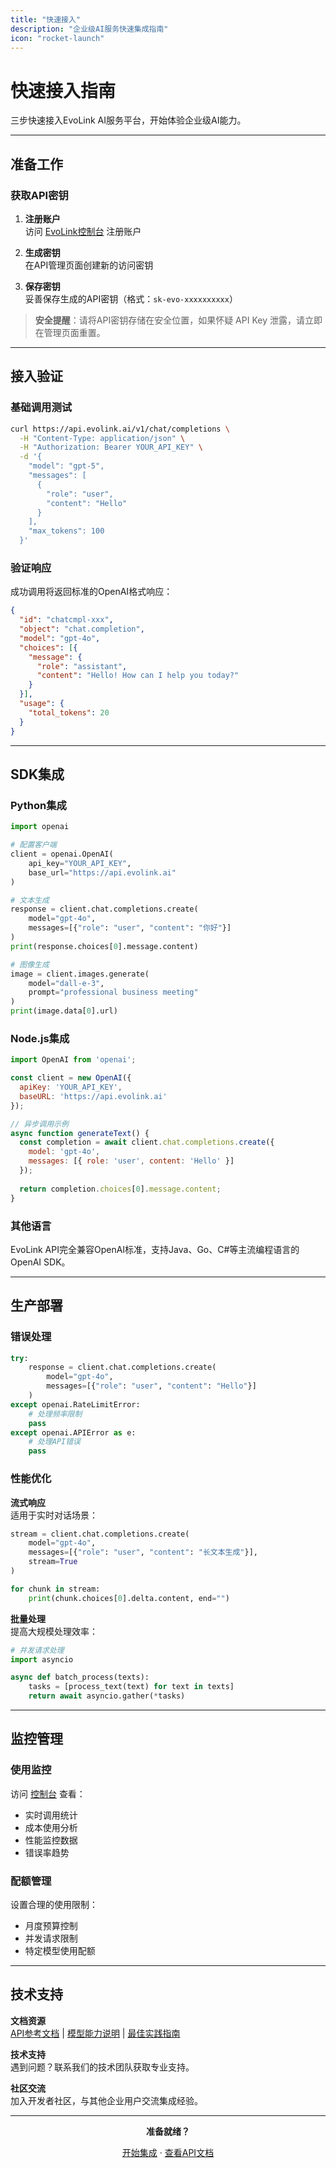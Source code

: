 ```yaml
---
title: "快速接入"
description: "企业级AI服务快速集成指南"
icon: "rocket-launch"
---
```


# 快速接入指南

三步快速接入EvoLink AI服务平台，开始体验企业级AI能力。

---

## 准备工作

### 获取API密钥

1. **注册账户**  
   访问 [EvoLink控制台](https://evolink.ai/dashboard) 注册账户

2. **生成密钥**  
   在API管理页面创建新的访问密钥

3. **保存密钥**  
   妥善保存生成的API密钥（格式：`sk-evo-xxxxxxxxxx`）

> **安全提醒**：请将API密钥存储在安全位置，如果怀疑 API Key 泄露，请立即在管理页面重置。

---

## 接入验证

### 基础调用测试

```bash
curl https://api.evolink.ai/v1/chat/completions \
  -H "Content-Type: application/json" \
  -H "Authorization: Bearer YOUR_API_KEY" \
  -d '{
    "model": "gpt-5",
    "messages": [
      {
        "role": "user", 
        "content": "Hello"
      }
    ],
    "max_tokens": 100
  }'
```

### 验证响应

成功调用将返回标准的OpenAI格式响应：

```json
{
  "id": "chatcmpl-xxx",
  "object": "chat.completion",
  "model": "gpt-4o",
  "choices": [{
    "message": {
      "role": "assistant", 
      "content": "Hello! How can I help you today?"
    }
  }],
  "usage": {
    "total_tokens": 20
  }
}
```

---

## SDK集成

### Python集成

```python
import openai

# 配置客户端
client = openai.OpenAI(
    api_key="YOUR_API_KEY",
    base_url="https://api.evolink.ai"
)

# 文本生成
response = client.chat.completions.create(
    model="gpt-4o",
    messages=[{"role": "user", "content": "你好"}]
)
print(response.choices[0].message.content)

# 图像生成
image = client.images.generate(
    model="dall-e-3",
    prompt="professional business meeting"
)
print(image.data[0].url)
```

### Node.js集成

```javascript
import OpenAI from 'openai';

const client = new OpenAI({
  apiKey: 'YOUR_API_KEY',
  baseURL: 'https://api.evolink.ai'
});

// 异步调用示例
async function generateText() {
  const completion = await client.chat.completions.create({
    model: 'gpt-4o',
    messages: [{ role: 'user', content: 'Hello' }]
  });
  
  return completion.choices[0].message.content;
}
```

### 其他语言

EvoLink API完全兼容OpenAI标准，支持Java、Go、C#等主流编程语言的OpenAI SDK。

---

## 生产部署

### 错误处理

```python
try:
    response = client.chat.completions.create(
        model="gpt-4o",
        messages=[{"role": "user", "content": "Hello"}]
    )
except openai.RateLimitError:
    # 处理频率限制
    pass
except openai.APIError as e:
    # 处理API错误
    pass
```

### 性能优化

**流式响应**  
适用于实时对话场景：

```python
stream = client.chat.completions.create(
    model="gpt-4o",
    messages=[{"role": "user", "content": "长文本生成"}],
    stream=True
)

for chunk in stream:
    print(chunk.choices[0].delta.content, end="")
```

**批量处理**  
提高大规模处理效率：

```python
# 并发请求处理
import asyncio

async def batch_process(texts):
    tasks = [process_text(text) for text in texts]
    return await asyncio.gather(*tasks)
```

---

## 监控管理

### 使用监控

访问 [控制台](https://evolink.ai/dashboard) 查看：

- 实时调用统计
- 成本使用分析  
- 性能监控数据
- 错误率趋势

### 配额管理

设置合理的使用限制：

- 月度预算控制
- 并发请求限制
- 特定模型使用配额

---

## 技术支持

**文档资源**  
[API参考文档](cn/api-manual) | [模型能力说明](#) | [最佳实践指南](#)

**技术支持**  
遇到问题？联系我们的技术团队获取专业支持。

**社区交流**  
加入开发者社区，与其他企业用户交流集成经验。

---

<div align="center">

**准备就绪？**

[开始集成](https://evolink.ai/dashboard) · [查看API文档](cn/api-manual/text-series/chat)

</div>